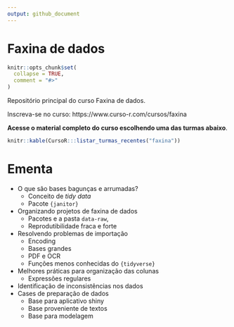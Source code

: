 ```yaml
---
output: github_document
---
```


# Faxina de dados

<!-- README.md is generated from README.Rmd. Please edit that file -->

```r
knitr::opts_chunk$set(
  collapse = TRUE,
  comment = "#>"
)
```

Repositório principal do curso Faxina de dados.

Inscreva-se no curso: https://www.curso-r.com/cursos/faxina

**Acesse o material completo do curso escolhendo uma das turmas abaixo**.

```r
knitr::kable(CursoR:::listar_turmas_recentes("faxina"))
```

# Ementa

- O que são bases bagunças e arrumadas?
    - Conceito de *tidy data*
    - Pacote `{janitor}`
- Organizando projetos de faxina de dados
    - Pacotes e a pasta `data-raw`, 
    - Reprodutibilidade fraca e forte
- Resolvendo problemas de importação
    - Encoding
    - Bases grandes
    - PDF e OCR
    - Funções menos conhecidas do `{tidyverse}`
- Melhores práticas para organização das colunas
    - Expressões regulares
- Identificação de inconsistências nos dados
- Cases de preparação de dados
    - Base para aplicativo shiny
    - Base proveniente de textos
    - Base para modelagem